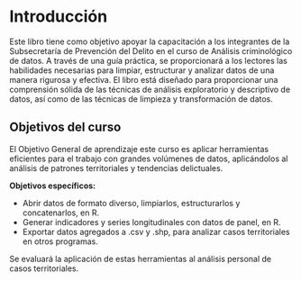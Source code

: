 # Introducción {.unnumbered}

Este libro tiene como objetivo apoyar la capacitación a los integrantes de la Subsecretaría de Prevención del Delito en el curso de Análisis criminológico de datos. A través de una guía práctica, se proporcionará a los lectores las habilidades necesarias para limpiar, estructurar y analizar datos de una manera rigurosa y efectiva. El libro está diseñado para proporcionar una comprensión sólida de las técnicas de análisis exploratorio y descriptivo de datos, así como de las técnicas de limpieza y transformación de datos. 



## Objetivos del curso 

El Objetivo General de aprendizaje este curso es aplicar herramientas eficientes para el trabajo con grandes volúmenes de datos, aplicándolos al análisis de patrones territoriales y tendencias delictuales. 

**Objetivos específicos: **

* Abrir datos de formato diverso, limpiarlos, estructurarlos y concatenarlos, en R. 
* Generar indicadores y series longitudinales con datos de panel, en R.
* Exportar datos agregados a .csv y .shp, para analizar casos territoriales en otros programas.

Se evaluará la aplicación de estas herramientas al análisis personal de casos territoriales. 
